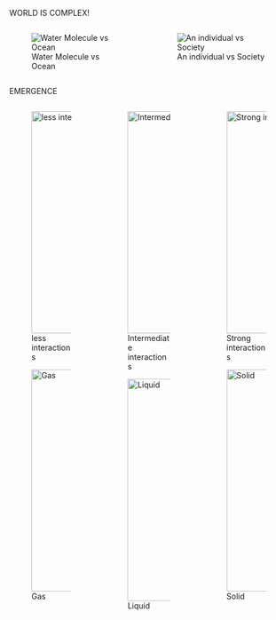 WORLD IS COMPLEX!

:::: {.columns}

::: {.column width=50%}

::: {.fragment}
![Water Molecule vs Ocean](_figs/ocean.png)
:::


:::

::: {.column width=50%}

::: {.fragment}
![An individual vs Society](_figs/mansociety.png)
:::
<!-- ::: {layout-nrow=2}

::: -->

:::

::::

EMERGENCE


:::: {.columns}

::: {.column width=33%}

::: {layout-nrow=2}
::: {.fragment}
![less interactions](_figs/gas.JPG){width="400"}

![Gas](_figs/gas1.JPG){width="400"}
:::
:::
:::


::: {.column width=34%}


::: {layout-nrow=2}

::: {.fragment}
![Intermediate interactions](_figs/liquid.JPG){width="400"}

![Liquid](_figs/liquid1.JPG){width="400"}
:::
:::

:::

::: {.column width=33%}


::: {layout-nrow=2}

:::{.fragment}
![Strong interactions](_figs/solid.JPG){width="400"}

![Solid](_figs/solid1.JPG){width="400"}
:::

:::

:::

::::

